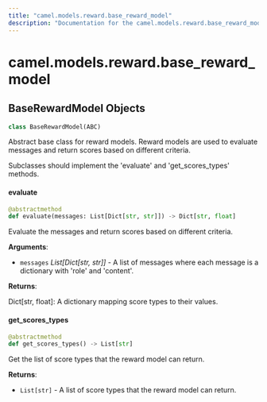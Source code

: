 ```yaml
---
title: "camel.models.reward.base_reward_model"
description: "Documentation for the camel.models.reward.base_reward_model module"
---
```


<a id="camel.models.reward.base_reward_model"></a>

# camel.models.reward.base\_reward\_model

<a id="camel.models.reward.base_reward_model.BaseRewardModel"></a>

## BaseRewardModel Objects

```python
class BaseRewardModel(ABC)
```

Abstract base class for reward models. Reward models are used to
evaluate messages and return scores based on different criteria.

Subclasses should implement the 'evaluate' and 'get_scores_types' methods.

<a id="camel.models.reward.base_reward_model.BaseRewardModel.evaluate"></a>

#### evaluate

```python
@abstractmethod
def evaluate(messages: List[Dict[str, str]]) -> Dict[str, float]
```

Evaluate the messages and return scores based on different
criteria.

**Arguments**:

- `messages` _List[Dict[str, str]]_ - A list of messages where each
  message is a dictionary with 'role' and 'content'.
  

**Returns**:

  Dict[str, float]: A dictionary mapping score types to their values.

<a id="camel.models.reward.base_reward_model.BaseRewardModel.get_scores_types"></a>

#### get\_scores\_types

```python
@abstractmethod
def get_scores_types() -> List[str]
```

Get the list of score types that the reward model can return.

**Returns**:

- `List[str]` - A list of score types that the reward model can return.

